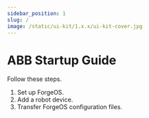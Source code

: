```yaml
---
sidebar_position: 1
slug: /
image: /static/ui-kit/1.x.x/ui-kit-cover.jpg
---
```


# ABB Startup Guide

Follow these steps.

1. Set up ForgeOS.
2. Add a robot device.
3. Transfer ForgeOS configuration files.